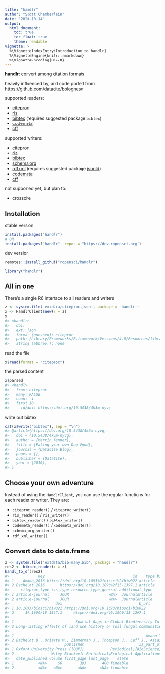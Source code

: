 ```yaml
---
title: "handlr"
author: "Scott Chamberlain"
date: "2020-10-14"
output:
  html_document:
    toc: true
    toc_float: true
    theme: readable
vignette: >
  %\VignetteIndexEntry{Introduction to handlr}
  %\VignetteEngine{knitr::rmarkdown}
  %\VignetteEncoding{UTF-8}
---
```




**handlr**: convert among citation formats

heavily influenced by, and code ported from <https://github.com/datacite/bolognese>

supported readers:

- [citeproc][]
- [ris][]
- [bibtex][] (requires suggested package `bibtex`)
- [codemeta][]
- [cff][]

supported writers:

- [citeproc][]
- [ris][]
- [bibtex][]
- [schema.org][]
- [rdfxml][] (requires suggested package [jsonld][])
- [codemeta][]
- [cff][]

not supported yet, but plan to:

- crosscite


## Installation

stable version


```r
install.packages("handlr")
# OR
install.packages("handlr", repos = "https://dev.ropensci.org")
```

dev version


```r
remotes::install_github("ropensci/handlr")
```


```r
library("handlr")
```

## All in one

There's a single R6 interface to all readers and writers


```r
z <- system.file("extdata/citeproc.json", package = "handlr")
x <- HandlrClient$new(x = z)
x
#> <handlr> 
#>   doi: 
#>   ext: json
#>   format (guessed): citeproc
#>   path: /Library/Frameworks/R.framework/Versions/4.0/Resources/library/handlr/extdata/citeproc.json
#>   string (abbrev.): none
```

read the file


```r
x$read(format = "citeproc")
```

the parsed content


```r
x$parsed
#> <handl> 
#>   from: citeproc
#>   many: FALSE
#>   count: 1
#>   first 10 
#>     id/doi: https://doi.org/10.5438/4k3m-nyvg
```

write out bibtex


```r
cat(x$write("bibtex"), sep = "\n")
#> @article{https://doi.org/10.5438/4k3m-nyvg,
#>   doi = {10.5438/4k3m-nyvg},
#>   author = {Martin Fenner},
#>   title = {Eating your own Dog Food},
#>   journal = {DataCite Blog},
#>   pages = {},
#>   publisher = {DataCite},
#>   year = {2016},
#> }
```

## Choose your own adventure

Instead of using the `HandlrClient`, you can use the regular functions for each 
reader or writer. They are:

- `citeproc_reader()` / `citeproc_writer()`
- `ris_reader()` / `ris_writer()`
- `bibtex_reader()` / `bibtex_writer()`
- `codemeta_reader()` / `codemeta_writer()`
- `schema_org_writer()`
- `rdf_xml_writer()`

## Convert data to data.frame


```r
z <- system.file('extdata/bib-many.bib', package = "handlr")
res2 <- bibtex_reader(x = z)
handl_to_df(res2)
#>             key                                        id    type bibtex_type
#> 1    Amano_2016 https://doi.org/10.1093%2fbiosci%2fbiw022 article     article
#> 2 Bachelot_2016       https://doi.org/10.1890%2f15-1397.1 article     article
#>     citeproc_type ris_type resource_type_general additional_type
#> 1 article-journal     JOUR                  <NA>  JournalArticle
#> 2 article-journal     JOUR                  <NA>  JournalArticle
#>                     doi                                   b_url
#> 1 10.1093/biosci/biw022 https://doi.org/10.1093/biosci/biw022
#> 2     10.1890/15-1397.1     https://doi.org/10.1890/15-1397.1
#>                                                                                                        title
#> 1                            Spatial Gaps in Global Biodiversity Information and the Role of Citizen Science
#> 2 Long-lasting effects of land use history on soil fungal communities in second-growth tropical rain forests
#>                                                                                           author
#> 1                                                            Amano T., Lamming J., Sutherland W.
#> 2 Bachelot B., Uriarte M., Zimmerman J., Thompson J., Leff J., Asiaii A., Koshner J., McGuire K.
#>                         publisher                         is_part_of
#> 1 Oxford University Press ({OUP})            Periodical;{BioScience}
#> 2                 Wiley-Blackwell Periodical;Ecological Applications
#>   date_published volume first_page last_page    state
#> 1           <NA>     66        393       400 findable
#> 2           <NA>   <NA>       <NA>      <NA> findable
```



[jsonld]: https://github.com/ropensci/jsonld/
[codemeta]: https://codemeta.github.io/
[citeproc]: https://en.wikipedia.org/wiki/CiteProc
[ris]: https://en.wikipedia.org/wiki/RIS_(file_format)
[bibtex]: https://www.bibtex.org/
[schema.org]: https://schema.org/
[rdfxml]: https://en.wikipedia.org/wiki/RDF/XML
[cff]: https://citation-file-format.github.io/
